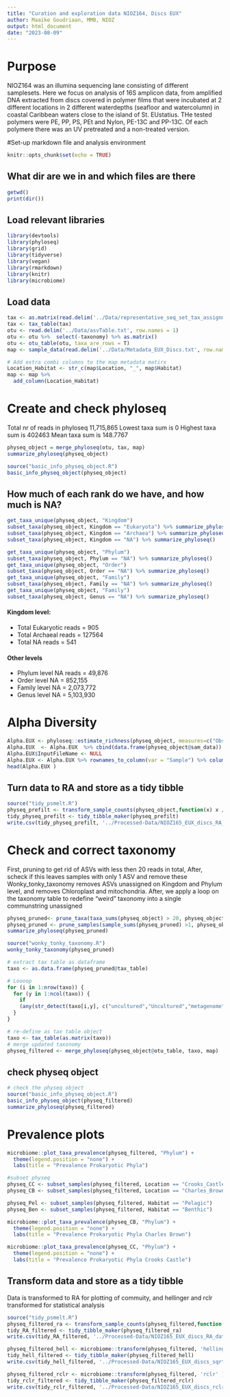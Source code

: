 ```yaml
---
title: "Curation and exploration data NIOZ164, Discs EUX"
author: Maaike Goudriaan, MMB, NIOZ
output: html_document
date: "2023-08-09"
---
```

# Purpose
NIOZ164 was an illumina sequencing lane consisting of different samplesets. 
Here we focus on analysis of 16S amplicon data, from amplified DNA extracted from discs covered in polymer films that were incubated at 2 different locations in 2 different waterdepths (seafloor and watercolumn) in coastal Caribbean waters close to the island of St. EUstatius. THe tested polymers were PE, PP, PS, PEt and Nylon, PE-13C and PP-13C. Of each polymere there was an UV pretreated and a non-treated version. 

#Set-up markdown file and analysis environment
```r
knitr::opts_chunk$set(echo = TRUE)
```

## What dir are we in and which files are there
```r
getwd()
print(dir()) 
``` 

## Load relevant libraries
```r
library(devtools)
library(phyloseq)
library(grid)
library(tidyverse)
library(vegan)
library(rmarkdown)
library(knitr)
library(microbiome)
```

## Load data
```r
tax <- as.matrix(read.delim('../Data/representative_seq_set_tax_assignments.txt', row.names = 1, na.strings = c(" ")))
tax <- tax_table(tax)
otu <- read.delim('../Data/asvTable.txt', row.names = 1)
otu <- otu %>%  select(-taxonomy) %>% as.matrix() 
otu <- otu_table(otu, taxa_are_rows = T)
map <- sample_data(read.delim('../Data/Metadata_EUX_Discs.txt', row.names = 1, na.strings = c("")))

# Add extra combi columns to the map metadata matirx
Location_Habitat <- str_c(map$Location, "_", map$Habitat)
map <- map %>%
  add_column(Location_Habitat)

```

# Create and check phyloseq
Total nr of reads in phyloseq 11,715,865
Lowest taxa sum is 0
Highest taxa sum is 402463
Mean taxa sum is 148.7767
```r
physeq_object = merge_phyloseq(otu, tax, map)
summarize_phyloseq(physeq_object) 

source("basic_info_physeq_object.R")
basic_info_physeq_object(physeq_object)
```

## How much of each rank do we have, and how much is NA?
```r
get_taxa_unique(physeq_object, "Kingdom")
subset_taxa(physeq_object, Kingdom == "Eukaryota") %>% summarize_phyloseq()
subset_taxa(physeq_object, Kingdom == "Archaea") %>% summarize_phyloseq()
subset_taxa(physeq_object, Kingdom == "NA") %>% summarize_phyloseq()

get_taxa_unique(physeq_object, "Phylum")
subset_taxa(physeq_object, Phylum == "NA") %>% summarize_phyloseq()
get_taxa_unique(physeq_object, "Order")
subset_taxa(physeq_object, Order == "NA") %>% summarize_phyloseq()
get_taxa_unique(physeq_object, "Family")
subset_taxa(physeq_object, Family == "NA") %>% summarize_phyloseq()
get_taxa_unique(physeq_object, "Family")
subset_taxa(physeq_object, Genus == "NA") %>% summarize_phyloseq()
```
#### Kingdom level: 
- Total Eukaryotic reads = 905
- Total Archaeal reads = 127564
- Total NA reads = 541

#### Other levels
- Phylum level NA reads = 49,876
- Order level NA = 852,155
- Family level NA = 2,073,772
- Genus level NA = 5,103,930

# Alpha Diversity
```r
Alpha.EUX <- phyloseq::estimate_richness(physeq_object, measures=c("Observed", "Simpson", "Shannon", "Chao1") )
Alpha.EUX  <- Alpha.EUX  %>% cbind(data.frame(physeq_object@sam_data)) 
Alpha.EUX$InputFileName <- NULL
Alpha.EUX <- Alpha.EUX %>% rownames_to_column(var = "Sample") %>% column_to_rownames(var = "Description")
head(Alpha.EUX )

```

## Turn data to RA and store as a tidy tibble
```r
source("tidy_psmelt.R")
physeq_prefilt <- transform_sample_counts(physeq_object,function(x) x / sum(x) )
tidy_physeq_prefilt <- tidy_tibble_maker(physeq_prefilt)
write.csv(tidy_physeq_prefilt, '../Processed-Data/NIOZ165_EUX_discs_RA_data_unfiltered.csv')
```

# Check and correct taxonomy
First, pruning to get rid of ASVs with less then 20 reads in total, 
After, scheck if this leaves samples with only 1 ASV and remove these
Wonky_tonky_taxonomy removes ASVs unassigned on Kingdom and Phylum level, and removes Chloroplast and mitochondria.
After, we apply a loop on the taxonomy table to redefine "weird" taxonomy into a single communstring unassigned
```r
physeq_pruned<- prune_taxa(taxa_sums(physeq_object) > 20, physeq_object) 
physeq_pruned <- prune_samples(sample_sums(physeq_pruned) >1, physeq_object)
summarize_phyloseq(physeq_pruned)

source("wonky_tonky_taxonomy.R")
wonky_tonky_taxonomy(physeq_pruned)

# extract tax table as dataframe
taxo <- as.data.frame(physeq_pruned@tax_table)

# Loooop
for (i in 1:nrow(taxo)) {
  for (y in 1:ncol(taxo)) {
    if 
    (any(str_detect(taxo[i,y], c("uncultured","Uncultured","metagenome","Metagenome","unknown","Unknown","NA")))) {taxo[i,y] <- "unassigned" }
  }
} 

# re-define as tax table object
taxo <- tax_table(as.matrix(taxo))
# merge updated taxonomy
physeq_filtered <- merge_phyloseq(physeq_object@otu_table, taxo, map) 

```

## check physeq object
```r
# check the physeq object
source("basic_info_physeq_object.R")
basic_info_physeq_object(physeq_filtered)
summarize_phyloseq(physeq_filtered)
```

# Prevalence plots
```r
microbiome::plot_taxa_prevalence(physeq_filtered, "Phylum") + 
  theme(legend.position = "none") +  
  labs(title = "Prevalence Prokaryotic Phyla")

#subset physeq
physeq_CC <- subset_samples(physeq_filtered, Location == "Crooks_Castle")
physeq_CB <- subset_samples(physeq_filtered, Location == "Charles_Brown")

physeq_Pel <- subset_samples(physeq_filtered, Habitat == "Pelagic")
physeq_Ben <- subset_samples(physeq_filtered, Habitat == "Benthic")

microbiome::plot_taxa_prevalence(physeq_CB, "Phylum") + 
  theme(legend.position = "none") +  
  labs(title = "Prevalence Prokaryotic Phyla Charles Brown")

microbiome::plot_taxa_prevalence(physeq_CC, "Phylum") + 
  theme(legend.position = "none") +  
  labs(title = "Prevalence Prokaryotic Phyla Crooks Castle")


```


## Transform data and store as a tidy tibble
Data is transformed to RA for plotting of commuity, and hellinger and rclr transformed for statistical analysis
```r
source("tidy_psmelt.R")
physeq_filtered_ra <- transform_sample_counts(physeq_filtered,function(x) x / sum(x) )
tidy_RA_filtered <- tidy_tibble_maker(physeq_filtered_ra)
write.csv(tidy_RA_filtered, '../Processed-Data/NIOZ165_EUX_discs_RA_data_filtered.csv')

physeq_filtered_hell <- microbiome::transform(physeq_filtered, 'hellinger' )
tidy_hell_filtered <- tidy_tibble_maker(physeq_filtered_hell)
write.csv(tidy_hell_filtered, '../Processed-Data/NIOZ165_EUX_discs_sqrt_RA_data_filtered.csv')

physeq_filtered_rclr <- microbiome::transform(physeq_filtered, 'rclr' )
tidy_rclr_filtered <- tidy_tibble_maker(physeq_filtered_rclr)
write.csv(tidy_rclr_filtered, '../Processed-Data/NIOZ165_EUX_discs_rclr_data_filtered.csv')
```

